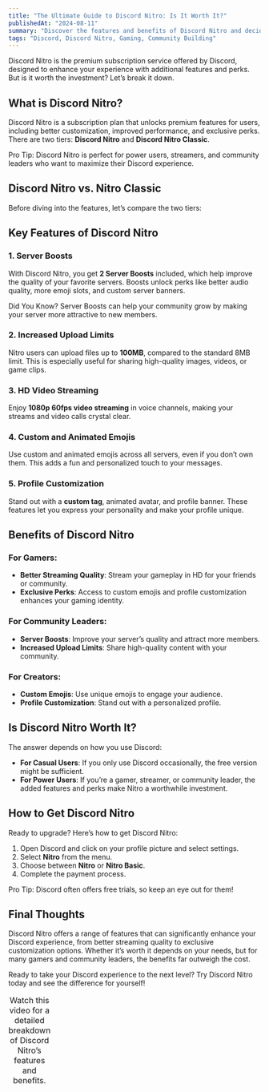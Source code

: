 ```yaml
---
title: "The Ultimate Guide to Discord Nitro: Is It Worth It?"
publishedAt: "2024-08-11"
summary: "Discover the features and benefits of Discord Nitro and decide if it’s worth the investment for your gaming or community needs."
tags: "Discord, Discord Nitro, Gaming, Community Building"
---
```


Discord Nitro is the premium subscription service offered by Discord, designed to enhance your experience with additional features and perks. But is it worth the investment? Let’s break it down.

## What is Discord Nitro?

Discord Nitro is a subscription plan that unlocks premium features for users, including better customization, improved performance, and exclusive perks. There are two tiers: **Discord Nitro** and **Discord Nitro Classic**.

<Callout emoji="💡">
  Pro Tip: Discord Nitro is perfect for power users, streamers, and community leaders who want to maximize their Discord experience.
</Callout>

## Discord Nitro vs. Nitro Classic

Before diving into the features, let’s compare the two tiers:

<Table
  data={{
    headers: ["Feature", "Nitro", "Nitro Classic"],
    rows: [
      ["Price", "$9.99/month", "$4.99/month"],
      ["Server Boosts", "2 included", "None"],
      ["Upload Limit", "500MB", "50MB"],
      ["HD Video Streaming", "Yes", "No"],
      ["Custom Emojis", "Use anywhere", "Use anywhere"],
      ["Animated Emojis", "Yes", "Yes"],
      ["Profile Customization", "Yes", "Yes"],
      ["Super Reactions", "Unlimited", "Unlimited"],
      ["Custom Profiles", "Yes", "No"]
    ],
  }}
/>

## Key Features of Discord Nitro

### 1. **Server Boosts**
With Discord Nitro, you get **2 Server Boosts** included, which help improve the quality of your favorite servers. Boosts unlock perks like better audio quality, more emoji slots, and custom server banners.

<Callout emoji="🚀">
  Did You Know? Server Boosts can help your community grow by making your server more attractive to new members.
</Callout>

### 2. **Increased Upload Limits**
Nitro users can upload files up to **100MB**, compared to the standard 8MB limit. This is especially useful for sharing high-quality images, videos, or game clips.

### 3. **HD Video Streaming**
Enjoy **1080p 60fps video streaming** in voice channels, making your streams and video calls crystal clear.

### 4. **Custom and Animated Emojis**
Use custom and animated emojis across all servers, even if you don’t own them. This adds a fun and personalized touch to your messages.

### 5. **Profile Customization**
Stand out with a **custom tag**, animated avatar, and profile banner. These features let you express your personality and make your profile unique.

## Benefits of Discord Nitro

### For Gamers:
- **Better Streaming Quality**: Stream your gameplay in HD for your friends or community.
- **Exclusive Perks**: Access to custom emojis and profile customization enhances your gaming identity.

### For Community Leaders:
- **Server Boosts**: Improve your server’s quality and attract more members.
- **Increased Upload Limits**: Share high-quality content with your community.

### For Creators:
- **Custom Emojis**: Use unique emojis to engage your audience.
- **Profile Customization**: Stand out with a personalized profile.

## Is Discord Nitro Worth It?

The answer depends on how you use Discord:

- **For Casual Users**: If you only use Discord occasionally, the free version might be sufficient.
- **For Power Users**: If you’re a gamer, streamer, or community leader, the added features and perks make Nitro a worthwhile investment.

<YouTube videoId="u6X2kSlEEWk" />

<Caption>
  Watch this video for a detailed breakdown of Discord Nitro’s features and benefits.
</Caption>

## How to Get Discord Nitro

Ready to upgrade? Here’s how to get Discord Nitro:

1. Open Discord and click on your profile picture and select settings.
2. Select **Nitro** from the menu.
3. Choose between **Nitro** or **Nitro Basic**.
4. Complete the payment process.

<Callout emoji="💳">
  Pro Tip: Discord often offers free trials, so keep an eye out for them!
</Callout>

## Final Thoughts

Discord Nitro offers a range of features that can significantly enhance your Discord experience, from better streaming quality to exclusive customization options. Whether it’s worth it depends on your needs, but for many gamers and community leaders, the benefits far outweigh the cost.

<Callout emoji="🎉">
  Ready to take your Discord experience to the next level? Try Discord Nitro today and see the difference for yourself!
</Callout>
